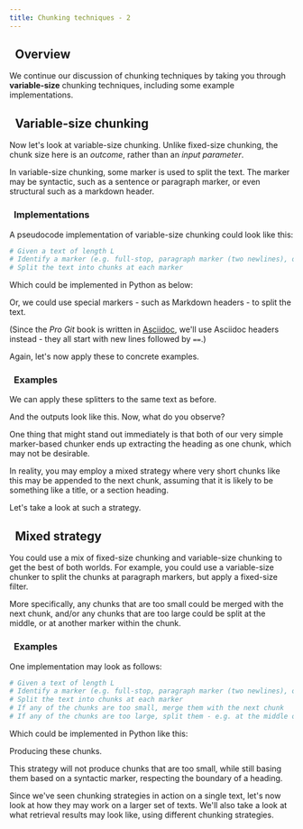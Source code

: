 ```yaml
---
title: Chunking techniques - 2
---
```



<!-- import imageUrl from '../../tmp_images/academy_placeholder.jpg';

<img src={imageUrl} alt="Image alt" width="75%"/> -->


<PreviewUnit />

## <i class="fa-solid fa-square-chevron-right"></i>&nbsp;&nbsp;Overview

We continue our discussion of chunking techniques by taking you through **variable-size** chunking techniques, including some example implementations.

## <i class="fa-solid fa-square-chevron-right"></i>&nbsp;&nbsp;Variable-size chunking

Now let's look at variable-size chunking. Unlike fixed-size chunking, the chunk size here is an *outcome*, rather than an *input parameter*.

In variable-size chunking, some marker is used to split the text. The marker may be syntactic, such as a sentence or paragraph marker, or even structural such as a markdown header.

### <i class="fa-solid fa-chalkboard"></i>&nbsp;&nbsp;Implementations

A pseudocode implementation of variable-size chunking could look like this:

```python
# Given a text of length L
# Identify a marker (e.g. full-stop, paragraph marker (two newlines), or a Markdown header
# Split the text into chunks at each marker
```

Which could be implemented in Python as below:

<Tabs groupId="languages">
<TabItem value="py" label="Python">
<FilteredTextBlock
  text={CodeVariableSizeChunking}
  startMarker="# START Paragraph variable size chunker"
  endMarker="# END Paragraph variable size chunker"
  language="py"
/>
</TabItem>
</Tabs>

Or, we could use special markers - such as Markdown headers - to split the text.

(Since the *Pro Git* book is written in [Asciidoc](https://asciidoc.org/), we'll use Asciidoc headers instead - they all start with new lines followed by `==`.)

<Tabs groupId="languages">
<TabItem value="py" label="Python">
<FilteredTextBlock
  text={CodeVariableSizeChunking}
  startMarker="# START Asciidoc section variable size chunker"
  endMarker="# END Asciidoc section variable size chunker"
  language="py"
/>
</TabItem>
</Tabs>

Again, let's now apply these to concrete examples.

### <i class="fa-solid fa-code"></i>&nbsp;&nbsp;Examples

We can apply these splitters to the same text as before.

<Tabs groupId="languages">
<TabItem value="py" label="Python">
<FilteredTextBlock
  text={CodeVariableSizeChunking}
  startMarker="# START Get variable-size chunks examples"
  endMarker="# END Get variable-size chunks examples"
  language="py"
/>
</TabItem>
</Tabs>

And the outputs look like this. Now, what do you observe?

<Tabs groupId="languages">
<TabItem value="para" label="By paragraph">
<FilteredTextBlock
  text={CodeVariableSizeChunking}
  startMarker="# START Chunking by paragraph - outputs"
  endMarker="# END Chunking by paragraph - outputs"
  language="text"
/>
</TabItem>
<TabItem value="header" label="By header">
<FilteredTextBlock
  text={CodeVariableSizeChunking}
  startMarker="# START Chunking by header - outputs"
  endMarker="# END Chunking by header - outputs"
  language="text"
/>
</TabItem>
</Tabs>

One thing that might stand out immediately is that both of our very simple marker-based chunker ends up extracting the heading as one chunk, which may not be desirable.

In reality, you may employ a mixed strategy where very short chunks like this may be appended to the next chunk, assuming that it is likely to be something like a title, or a section heading.

Let's take a look at such a strategy.


## <i class="fa-solid fa-square-chevron-right"></i>&nbsp;&nbsp;Mixed strategy

You could use a mix of fixed-size chunking and variable-size chunking to get the best of both worlds. For example, you could use a variable-size chunker to split the chunks at paragraph markers, but apply a fixed-size filter.

More specifically, any chunks that are too small could be merged with the next chunk, and/or any chunks that are too large could be split at the middle, or at another marker within the chunk.

### <i class="fa-solid fa-code"></i>&nbsp;&nbsp;Examples

One implementation may look as follows:

```python
# Given a text of length L
# Identify a marker (e.g. full-stop, paragraph marker (two newlines), or a Markdown header
# Split the text into chunks at each marker
# If any of the chunks are too small, merge them with the next chunk
# If any of the chunks are too large, split them - e.g. at the middle or using another marker within the chunk
```

Which could be implemented in Python like this:

<Tabs groupId="languages">
<TabItem value="py" label="Python">
<FilteredTextBlock
  text={CodeMixedStrategyChunking}
  startMarker="# START Asciidoc and size based chunking"
  endMarker="# END Asciidoc and size based chunking"
  language="py"
/>
</TabItem>
</Tabs>

Producing these chunks.

<FilteredTextBlock
  text={CodeMixedStrategyChunking}
  startMarker="# START Mixed-strategy chunking output"
  endMarker="# END Mixed-strategy chunking output"
  language="text"
/>

This strategy will not produce chunks that are too small, while still basing them based on a syntactic marker, respecting the boundary of a heading.

Since we've seen chunking strategies in action on a single text, let's now look at how they may work on a larger set of texts. We'll also take a look at what retrieval results may look like, using different chunking strategies.

<!-- ## <i class="fa-solid fa-square-chevron-right"></i>&nbsp;&nbsp;Review

<Quiz questions={varName} />

Any quiz questions

### <i class="fa-solid fa-pen-to-square"></i>&nbsp;&nbsp;Review exercise

:::note <i class="fa-solid fa-square-terminal"></i> Exercise
Try out ...
:::

### <i class="fa-solid fa-lightbulb-on"></i>&nbsp;&nbsp;Key takeaways

:::info
Add summary
::: -->


<GiscusDocComment />

<!-- import Quiz from '/src/components/Academy/quiz.js'
const varName = [{
  questionText: 'questionText',
  answerOptions: [
    {
      answerText: 'answerOne',
      isCorrect: false,
      feedback: 'feedbackOne',
    },
    {
      answerText: 'answerTwo',
      isCorrect: false,
      feedback: 'feedbackTwo',
    },
    {
      answerText: 'answerThree',
      isCorrect: false,
      feedback: 'feedbackThree',
    },
  ]
}]; -->
